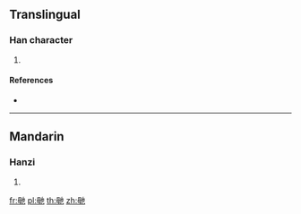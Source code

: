 ==Translingual==

===Han character===
{{Han char|rn=80|rad=毋|as=04|sn=8|four=|canj=WYPD}}

# {{defn|Han|sort=毋04}}

====References====
* {{Han ref|kx=0589.050|dkj=16729|dj=0981.070|hdz=42382.030|uh=6BD1|ud=27601}}

----

==Mandarin==

===Hanzi===
{{cmn-hanzi|pin=[[jiě]] ([[jie3]])|wg=chieh<sup>3</sup>}}

# {{defn|lang=cmn|sort=毋04}}

[[fr:毑]]
[[pl:毑]]
[[th:毑]]
[[zh:毑]]